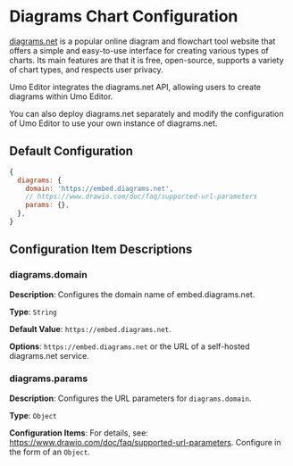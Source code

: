 # Diagrams Chart Configuration

[diagrams.net](https://app.diagrams.net/) is a popular online diagram and flowchart tool website that offers a simple and easy-to-use interface for creating various types of charts. Its main features are that it is free, open-source, supports a variety of chart types, and respects user privacy.

Umo Editor integrates the diagrams.net API, allowing users to create diagrams within Umo Editor.

You can also deploy diagrams.net separately and modify the configuration of Umo Editor to use your own instance of diagrams.net.

## Default Configuration

```js
{
  diagrams: {
    domain: 'https://embed.diagrams.net', 
    // https://www.drawio.com/doc/faq/supported-url-parameters 
    params: {},
  },
}
```

## Configuration Item Descriptions

### diagrams.domain

**Description**: Configures the domain name of embed.diagrams.net.

**Type**: `String`

**Default Value**: `https://embed.diagrams.net`.

**Options**: `https://embed.diagrams.net` or the URL of a self-hosted diagrams.net service.

### diagrams.params

**Description**: Configures the URL parameters for `diagrams.domain`.

**Type**: `Object`

**Configuration Items**: For details, see: https://www.drawio.com/doc/faq/supported-url-parameters. Configure in the form of an `Object`.